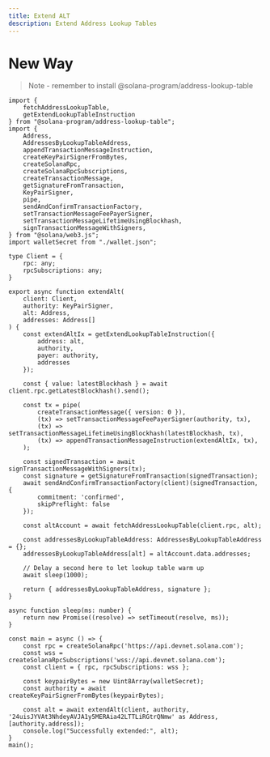 ```yaml
---
title: Extend ALT
description: Extend Address Lookup Tables
---
```


# New Way

> Note - remember to install @solana-program/address-lookup-table

```tsx
import {
    fetchAddressLookupTable,
    getExtendLookupTableInstruction
} from "@solana-program/address-lookup-table";
import {
    Address,
    AddressesByLookupTableAddress,
    appendTransactionMessageInstruction,
    createKeyPairSignerFromBytes,
    createSolanaRpc,
    createSolanaRpcSubscriptions,
    createTransactionMessage,
    getSignatureFromTransaction,
    KeyPairSigner,
    pipe,
    sendAndConfirmTransactionFactory,
    setTransactionMessageFeePayerSigner,
    setTransactionMessageLifetimeUsingBlockhash,
    signTransactionMessageWithSigners,
} from "@solana/web3.js";
import walletSecret from "./wallet.json";

type Client = {
    rpc: any;
    rpcSubscriptions: any;
}

export async function extendAlt(
    client: Client,
    authority: KeyPairSigner,
    alt: Address,
    addresses: Address[]
) {
    const extendAltIx = getExtendLookupTableInstruction({
        address: alt,
        authority,
        payer: authority,
        addresses
    });

    const { value: latestBlockhash } = await client.rpc.getLatestBlockhash().send();

    const tx = pipe(
        createTransactionMessage({ version: 0 }),
        (tx) => setTransactionMessageFeePayerSigner(authority, tx),
        (tx) => setTransactionMessageLifetimeUsingBlockhash(latestBlockhash, tx),
        (tx) => appendTransactionMessageInstruction(extendAltIx, tx),
    );

    const signedTransaction = await signTransactionMessageWithSigners(tx);
    const signature = getSignatureFromTransaction(signedTransaction);
    await sendAndConfirmTransactionFactory(client)(signedTransaction, {
        commitment: 'confirmed',
        skipPreflight: false
    });

    const altAccount = await fetchAddressLookupTable(client.rpc, alt);

    const addressesByLookupTableAddress: AddressesByLookupTableAddress = {};
    addressesByLookupTableAddress[alt] = altAccount.data.addresses;

    // Delay a second here to let lookup table warm up
    await sleep(1000);

    return { addressesByLookupTableAddress, signature };
}

async function sleep(ms: number) {
    return new Promise((resolve) => setTimeout(resolve, ms));
}

const main = async () => {
    const rpc = createSolanaRpc('https://api.devnet.solana.com');
    const wss = createSolanaRpcSubscriptions('wss://api.devnet.solana.com');
    const client = { rpc, rpcSubscriptions: wss };

    const keypairBytes = new Uint8Array(walletSecret);
    const authority = await createKeyPairSignerFromBytes(keypairBytes);

    const alt = await extendAlt(client, authority, '24uisJYVAt3NhdeyAVJA1y5MERAia42LTTLiRGtrQNmw' as Address, [authority.address]);
    console.log("Successfully extended:", alt);
}
main();

```
